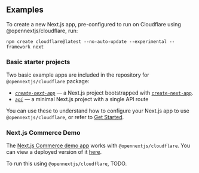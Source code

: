 
## Examples

To create a new Next.js app, pre-configured to run on Cloudflare using @opennextjs/cloudflare, run:

```
npm create cloudflare@latest --no-auto-update --experimental --framework next
```

### Basic starter projects

Two basic example apps are included in the repository for `@opennextjs/cloudflare` package:

- [*`create-next-app`*](https://github.com/opennextjs/opennextjs-cloudflare/tree/main/examples/create-next-app) — a Next.js project bootstrapped with [`create-next-app`](https://nextjs.org/docs/app/api-reference/cli/create-next-app).
- [*`api`*](https://github.com/opennextjs/opennextjs-cloudflare/tree/main/examples/api) — a minimal Next.js project with a single API route

You can use these to understand how to configure your Next.js app to use `@opennextjs/cloudflare`, or refer to [Get Started](/cloudflare/get-started).

### Next.js Commerce Demo

The [Next.js Commerce demo app](https://github.com/vercel/commerce/tree/v1) works with `@opennextjs/cloudflare`. You can view a deployed version of it [here](TODO).

To run this using `@opennextjs/cloudflare`, TODO.